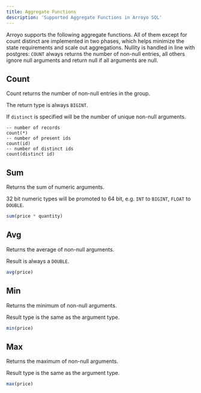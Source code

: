 ```yaml
---
title: Aggregate Functions
description: 'Supported Aggregate Functions in Arroyo SQL'
---
```


Arroyo supports the following aggregate functions. 
All of them except for count distinct are implemented in two phases, 
which helps minimize the state requirements and scale out aggregations.
Nullity is handled in line with postgres: 
`COUNT` always returns the number of non-null entries,
 all others ignore null arguments and return null if all arguments are null.

## Count
Count returns the number of non-null entries in the group. 

The return type is always `BIGINT`.

If `distinct` is specified will be the number of unique non-null arguments.
```
-- number of records
count(*)
-- number of present ids
count(id)
-- number of distinct ids
count(distinct id)
```
## Sum
Returns the sum of numeric arguments.

32 bit numeric types will be promoted to 64 bit, 
e.g. `INT` to `BIGINT`, `FLOAT` to `DOUBLE`.
```sql
sum(price * quantity)
```

## Avg
Returns the average of non-null arguments.

 Result is always a `DOUBLE`.

```sql
avg(price)
```
## Min
Returns the minimum of non-null arguments.

 Result type is the same as the argument type.

```sql
min(price)
```
## Max
Returns the maximum of non-null arguments.

Result type is the same as the argument type.

```sql
max(price)
```